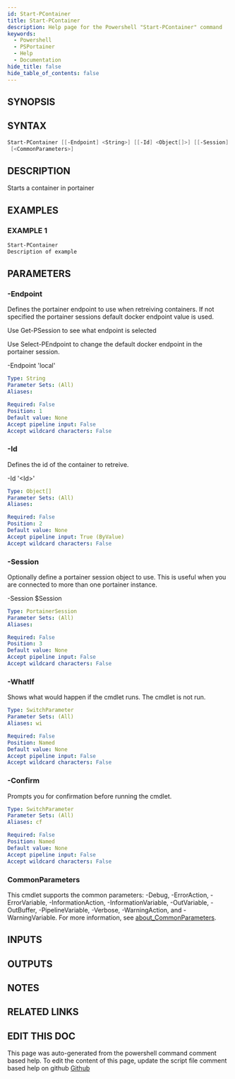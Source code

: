 ```yaml
---
id: Start-PContainer
title: Start-PContainer
description: Help page for the Powershell "Start-PContainer" command
keywords:
  - Powershell
  - PSPortainer
  - Help
  - Documentation
hide_title: false
hide_table_of_contents: false
---
```


## SYNOPSIS

## SYNTAX

```powershell
Start-PContainer [[-Endpoint] <String>] [[-Id] <Object[]>] [[-Session] <PortainerSession>] [-WhatIf] [-Confirm]
 [<CommonParameters>]
```

## DESCRIPTION

Starts a container in portainer

## EXAMPLES

### EXAMPLE 1

```powershell
Start-PContainer
Description of example
```

## PARAMETERS

### -Endpoint

Defines the portainer endpoint to use when retreiving containers.
If not specified the portainer sessions default docker endpoint value is used.

Use Get-PSession to see what endpoint is selected

Use Select-PEndpoint to change the default docker endpoint in the portainer session.

-Endpoint 'local'

```yaml
Type: String
Parameter Sets: (All)
Aliases:

Required: False
Position: 1
Default value: None
Accept pipeline input: False
Accept wildcard characters: False
```

### -Id

Defines the id of the container to retreive.

-Id '\<Id\>'

```yaml
Type: Object[]
Parameter Sets: (All)
Aliases:

Required: False
Position: 2
Default value: None
Accept pipeline input: True (ByValue)
Accept wildcard characters: False
```

### -Session

Optionally define a portainer session object to use.
This is useful when you are connected to more than one portainer instance.

-Session $Session

```yaml
Type: PortainerSession
Parameter Sets: (All)
Aliases:

Required: False
Position: 3
Default value: None
Accept pipeline input: False
Accept wildcard characters: False
```

### -WhatIf

Shows what would happen if the cmdlet runs.
The cmdlet is not run.

```yaml
Type: SwitchParameter
Parameter Sets: (All)
Aliases: wi

Required: False
Position: Named
Default value: None
Accept pipeline input: False
Accept wildcard characters: False
```

### -Confirm

Prompts you for confirmation before running the cmdlet.

```yaml
Type: SwitchParameter
Parameter Sets: (All)
Aliases: cf

Required: False
Position: Named
Default value: None
Accept pipeline input: False
Accept wildcard characters: False
```

### CommonParameters

This cmdlet supports the common parameters: -Debug, -ErrorAction, -ErrorVariable, -InformationAction, -InformationVariable, -OutVariable, -OutBuffer, -PipelineVariable, -Verbose, -WarningAction, and -WarningVariable. For more information, see [about_CommonParameters](http://go.microsoft.com/fwlink/?LinkID=113216).

## INPUTS

## OUTPUTS

## NOTES

## RELATED LINKS

## EDIT THIS DOC 

This page was auto-generated from the powershell command comment based help. To edit the content of this page, update the script file comment based help on github [Github](https://github.com/hanpq/)
